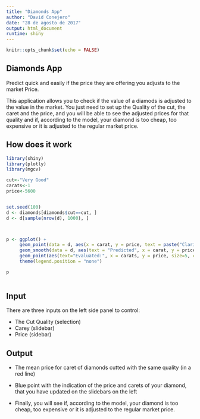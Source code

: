 ```yaml
---
title: "Diamonds App"
author: "David Conejero"
date: "28 de agosto de 2017"
output: html_document
runtime: shiny
---
```


```r
knitr::opts_chunk$set(echo = FALSE)
```

## Diamonds App

Predict quick and easily if the price they are offering you adjusts to the market Price.


This application allows you to check if the value of a diamods is adjusted to the value in the market. You just need to set up the Quality of the cut, the caret and the price, and you will be able to see the adjusted prices for that quality and if, according to the model, your diamond is too cheap, too expensive or it is adjusted to the regular market price.
       
## How does it work

```r

library(shiny)
library(plotly)
library(mgcv)

cut<-"Very Good"
carats<-1
price<-5600


set.seed(100)
d <- diamonds[diamonds$cut==cut, ]          
d <- d[sample(nrow(d), 1000), ]          



p <- ggplot() +
     geom_point(data = d, aes(x = carat, y = price, text = paste("Clarity:", clarity)), size = .5) +
     geom_smooth(data = d, aes(text = "Predicted", x = carat, y = price, colour = cut, fill = cut), show.legend = FALSE) +
     geom_point(aes(text="Evaluated:", x = carats, y = price, size=5, color="red", fill = "red")) + 
     theme(legend.position = "none")

p
         
```

## Input

There are three inputs on the left side panel to control:

* The Cut Quality (selection) 
* Carey (slidebar)
* Price (sidebar)

## Output

* The mean price for caret of diamonds cutted with the same quality (in a red line)

* Blue point with the indication of the price and carets of your diamond, that you have updated on the slidebars on the left

* Finally, you will see if, according to the model, your diamond is too cheap, too expensive or it is adjusted to the regular market price.
       